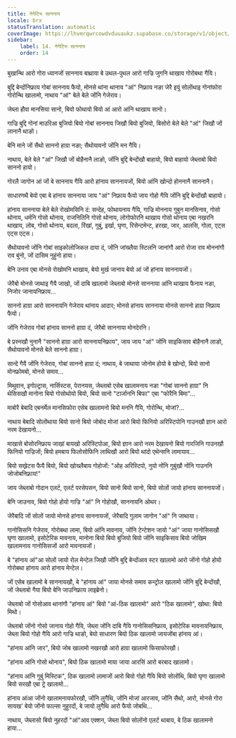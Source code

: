 ```yaml
---
title: नेगेटिभ साननाय
locale: brx
statusTranslation: automatic
coverImage: https://lhvmrqwrcowdvduuaukz.supabase.co/storage/v1/object/public/strapi-uploads/small_cover-tratado-de-psicologia-revolucionaria.webp-5e15e1cec4e0ebebcde5d7fc7565d8fd.webp
sidebar:
    label: 14. नेगेटिभ साननाय
    order: 14
---
```

बुखान्थि आरो गोरा ध्यानजों साननाय बाथ्राया बे उथल-पुथल आरो गाज्रि जुगनि थाखाय गोरोबथा गैयि।

बुद्दि बेन्दोंनिफ्राय गोबां साननाय फैयो, मोनसे थांना थानाय "आं" निफ्राय नङा जेरै इयुं सोलोंथाइ गोनांफोरा गोरोन्थि खालामो, नाथाय "आं" बेले बेले जोंनि गेजेराव।

जेब्ला हौवा मानसिया सानो, बियो फोथायो बियो आं आरो आंनि थाखाय सानो।

गाज्रि बुद्दि गोनां माउरिआ बुजियो बियो गोबां साननाय जिखौ बियो बुजियो, बिसोरो बेले बेले "आं" जिखौ जों लानानै थाङो।

बेनि माने जों सैथो साननो हाग्रा नङा; सैथोयावनो जोंनि मन गैयि।

नाथाय, बेले बेले "आं" जिखौ जों बोहैनानै लाङो, जोंनि बुद्दि बेन्दोंखौ बाहायो, बियो बाहायो जेब्लाबो बियो साननो हायो।

गोरलै जागोन आं जों बे साननाय गैयि आरो हांनाय साननायजों, बियो आंनि खोन्दो होननानै साननानै।

साधारणथै बेयो एबा बे हांनाय साननाया जाय "आं" निफ्राय फैयो जाय गोहो गैयि जोंनि बुद्दि बेन्दोंखौ बाहायो।

हांनाय साननाया बेले बेले रोखोमसिनि दं: सन्देह, फोथायनाय गैयि, गाज्रि मोननाय गुबुन मानसिनाव, गोसो थोनाय, धर्मनि गोसो थोनाय, राजनितिनि गोसो थोनाय, लोगोफोरनि थाखाय गोसो थोनाय एबा नखरनि थाखाय, लोब, गोसो थोनाय, बदला, रिंखां, गुबुं, इर्खा, घृणा, रिसेन्टमेन्ट, हरखा, जार, आलसि, गोला, एट्स एट्स एट्स।

सैथोयावनो जोंनि गोबां साइकोलोजिकल दाया दं, जोंनि जांख्लैया स्टिलनि जानांगौ आरो रोजा राव मोननांगौ राव बुंनो, जों दासिम नुहुंनो हाया।

बेनि उनाव एबा मोनसे रोखोमनि थाखाय, बेयो मुर्ख जानाय बेयो आं जों हांनाय साननायजों।

जेरैबो मोनसे जाथाइ गैयै जाखो, जों दाबि खालामो जेब्लाबो मोनसे साननाया आंनि थाखाय फैनाय नङा, निजोर जानायनिफ्राय...

साननो हाग्रा आरो साननायनि गेजेराव थांनाय आदार; मोनसे हांनाय साननाया मोनसे साननो हाग्रा निफ्राय फैयो।

जोंनि गेजेराव गोबां हांनाय साननो हाग्रा दं, जेरैबो साननाया मोनदेरनि।

बे प्रस्नखौ नुनानै "साननो हाग्रा आरो साननायनिफ्राय", जाय जाय "आं" जोंनि साइकिसाव बोहैनानै लाङो, सैथोयावनो मोनसे बेले साननो हाग्रा।

सान्दे गैयै जोंनि गेजेराव, गोबां साननो हाग्रा दं; नाथाय, बे जाथाया जोनोम होयो बे खोन्दो, बियो सानो मोनफ्रोमबो, मोनसे समाव...

मिथुवान, इगोल्ट्रास, नार्सिस्टस, पेरानयस, जेब्लाबो एसेब खालामनाय नङा "गोबां साननो हाग्रा" नि थेसिसखौ मानोना बियो गोसोथोयो बियो, बियो सानो "टार्जाननि बिफा" एबा "फोरैनि बिमा"...

माबोरै बेबादि एबनर्मेल मानसिफोरा एसेब खालामनो बियो मननि गैयि, गोरोन्थि, मोजां?...

नाथाय बेबादि सोलोंथाया बियो सानो बियो जोबोद मोजां आरो बियो फिनियो अरिस्टिपोनि गाउनखौ ज्ञान आरो नरम देखायनो...

माखासे बोसोरनिफ्राय जाखां बायखो अरिस्टिपोआ, बियो ज्ञान आरो नरम देखायनो बियो गारजिनि गाउनखौ फिनियो गाज्रिजों; बियो हमबाय फिलोसोफिनि लाथिखौ आरो बियो थांदो एथेन्सनि लामायाव...

बियो सख्रेटस फैयै बियो, बियो खोख्लैबाय गोहोजों: "ओह अरिस्टिपो, नुयो नोंनि गुबुंखौ नोंनि गाउननि जोजोबनिफ्राय!"

जाय जेब्लाबो गोदान एलर्ट, एलर्ट परसेपसन, बियो सानो बियो सानो, बियो सोलों जायो हांनाय साननायजों।

बेनि जाउनाव, बियो गोहो होयो गाज्रि "आं" नि गोहोखौ, साननायनि ओथर।

जेरैबादि जों सोलों जायो मोनसे हांनाय साननायजों, जेरैबादि गुलाम जागोन "आं" नि जाथाया।

गानोसिसनि गेजेराव, गोरोबथा लामा, बियो आंनि मावनाय, जोंनि टेन्टेशन जायो "आं" जाया गानोसिसखौ घृणा खालामो, इसोटेरिक मावनाय, मानोना बियो बियो बुजियो बियो जोंनि साइकिसाव बियो जोखिम खालामनाय गानोसिसजों आरो मावनायजों।

बे "हांनाय आं"आ सोलों जायो रोल मेन्टेल जिखौ जोंनि बुद्दि बेन्दोंआव स्टर खालामो आरो जोंनो गोहो होयो गोरोबथा हांनाय आरो हांनाय मेन्टेल।

जों एसेब खालामो बे साननायखौ, बे "हांनाय आं" जाया मोनसे समाव कन्ट्रोल खालामो जोंनि बुद्दि बेन्दोंखौ, जों जेब्लाबो गैया बियो बेनि जाउनिफ्राय लाइब्रेनो।

जेब्लाबो जों गोसोआव थानांगौ "हांनाय आं" बियो "आं-ठिक खालामो" आरो "ठिक खालामो", खोथा: बियो मिथो।

जेब्लाबो जोंनो गोसो जानाय गोहो गैयि, जेब्ला जोंनि दाबि गैयि गानोसिसनिफ्राय, इसोटेरिक मावनायनिफ्राय, जेब्ला बियो गोहो गैयि आरो गाज्रि थाङो, बेयो साधारण बियो ठिक खालामो जायजोंबा हांनाय आं।

"हांनाय आंनि जार", बियो जोब खालामो नखरखौ आरो हाग्रा खालामो फिसाफोरखौ।

"हांनाय आंनि गोसो थोनाय", बियो ठिक खालामो माया जाया आरसिं आरो बरबाद खालामो।

"हांनाय आंनि गुबुं मिस्टिक", ठिक खालामो लामाजों आरो बियो गोहो गैयि बियो सोलोंथि, बियो घृणा खालामो बियो सरखौ एबा ट्रे खालामो...

हांनाय आंआ जोंनो खालामनायफोरखौ, जोंनि लुगैथि, जोंनि मोजां आरजाव, जोंनि सैथो, आरो, मोनसे गोरा सायख' बेयो जोंनो फाल्सा नुहुरदों, बे जायो लुगैथि आरो फैयो जोबथि...

नाथाय, जेब्लासो बियो नुहरदों "आं"आव एक्शन, जेब्ला बियो सोलोंनो एलर्ट थाबाय, बे ठिक खालामनो हाया...


